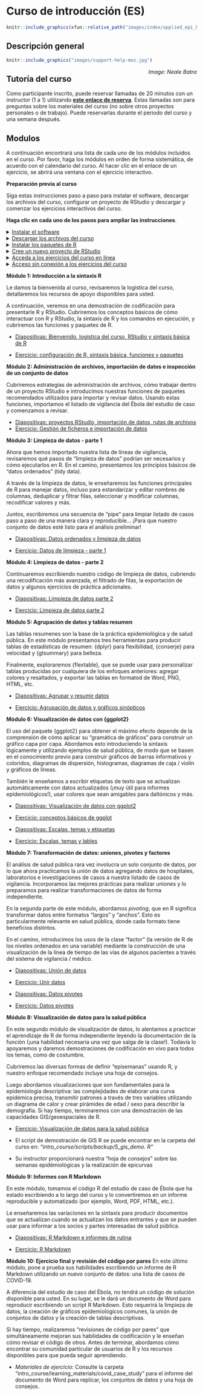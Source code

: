 
# Curso de introducción (ES) {} 


```r
knitr::include_graphics(xfun::relative_path("images/index/applied_epi_banner.png"))
```

<!-- ======================================================= -->
## Descripción general {.unnumbered}

```r
knitr::include_graphics("images/support-help-moz.jpg")
```
[*Image: Neale Batra*]{style="float:right"}


## Tutoría del curso

Como participante inscrito, puede reservar llamadas de 20 minutos con un instructor (1 a 1) utilizando **[este enlace de reserva](https://calendly.com/applied-epi/course-support-es)**. Estas llamadas son para preguntas sobre los materiales del curso (no sobre otros proyectos personales o de trabajo). Puede reservarlas durante el periodo del curso y una semana después.  

<!-- ======================================================= -->
## Modulos {.unnumbered}  

A continuación encontrará una lista de cada uno de los módulos incluidos en el curso. Por favor, haga los módulos en orden de forma sistemática, de acuerdo con el calendario del curso. Al hacer clic en el enlace de un ejercicio, se abrirá una ventana con el ejercicio interactivo. 


::: {.tutorial}
**Preparación previa al curso**

Siga estas instrucciones paso a paso para instalar el software, descargar los archivos del curso, configurar un proyecto de RStudio y descargar y comenzar los ejercicios interactivos del curso.  

**Haga clic en cada uno de los pasos para ampliar las instrucciones**.  


<!--
NOTA: todo lo que se encuentre dentro de la etiqueta descripción se colapsará y aparecerá
oculto para el usuario
-->


<details markdown=1><summary markdown="span" style='text-decoration: underline'>Instalar el software</summary>  

Por favor, tenga el siguiente software instalado en su ordenador **antes del comienzo del curso**.  

Consulte esta [guía de instalación](https://appliedepi.org/files/install_guide.pdf) para obtener ayuda.  

1) [R](https://cran.r-project.org/bin/windows/base/) (versión más reciente)
2) [RStudio](https://www.rstudio.com/products/rstudio/download/#download) (versión más reciente)
3) [RTools](https://cran.r-project.org/bin/windows/Rtools/) (sólo necesario para computadoras con Windows)


</details>




<details markdown=1><summary markdown="span" style='text-decoration: underline'>Descargar los archivos del curso</summary>  
  
Descargue la carpeta del curso comprimida en [**este enlace**](https://appliedepi.org/files/intro_course_es.zip).  

**Descomprima/extraiga la carpeta y guárdela en el escritorio de su ordenador (no en una unidad compartida). 

Para "descomprimir" una carpeta una vez descargada, haga clic con el botón derecho en la carpeta y seleccione "Extraer todo". Si se le ofrece la opción de guardar la carpeta descomprimida, guárdela en su escritorio.  

En tu escritorio:  


* `r emo::ji("folder")` Escritorio
  * `r emo::ji("folder")` intro_course
     * `r emo::ji("folder")` data
     * `r emo::ji("folder")` scripts
     * `r emo::ji("folder")` outputs
     * `r emo::ji("folder")` learning_materials
     * `r emo::ji("document")` surveillance_linelist_20141201.csv

<!-- `r emo::ji("warning")` You may also have some other files. Just leave them.   -->


<!-- * `r emo::ji("folder")` intro_course   -->
<!--      * `r emo::ji("folder")` data -->
<!--           * `r emo::ji("folder")` clean   -->
<!--           * `r emo::ji("folder")` raw   -->
<!--           * `r emo::ji("folder")` pop   -->
<!--           * `r emo::ji("folder")` shp   -->
<!--      * `r emo::ji("folder")` scripts -->
<!--      * `r emo::ji("folder")` outputs   -->
<!--      * `r emo::ji("folder")` learning_materials   -->
<!--           * `r emo::ji("folder")` covid_case_study   -->
<!--           * `r emo::ji("folder")` backup_r_packages   -->
<!--      * `r emo::ji("document")` surveillance_linelist_20141201.csv -->

<!-- `r emo::ji("warning")` You may also have some other files. Just leave them.   -->

</details>


<details markdown=1><summary markdown="span" style='text-decoration: underline'>Instalar los paquetes de R</summary>  
  
Ahora, vaya a la carpeta "intro_course", y haz clic en las subcarpetas "scripts" y "backup". Allí verás un archivo llamado "packages_to_install.R". Haz doble clic, y si es necesario selecciona que quieres abrir el archivo usando *RStudio*. El archivo debería abrirse en RStudio. 

Lea las instrucciones escritas en la parte superior del script. Debe resaltar TODO el texto del script y luego pulsar el botón "Ejecutar" situado cerca de la parte superior central de RStudio. Alternativamente, puede resaltar todo el texto y luego presionar las teclas Ctrl y Enter.  

Este script tardará varios minutos en instalar la mayoría de los paquetes de R que necesita para este curso.  

</details>



<details markdown=1><summary markdown="span" style='text-decoration: underline'>Cree un nuevo proyecto de RStudio</summary>  
  

1) Abra RStudio (asegúrese de abrir *RStudio* y no sólo *R*).  

2) En RStudio haga clic en *Archivo -> Nuevo proyecto*. En la ventana emergente, selecciona **"Directorio existente"**.  

```r
knitr::include_graphics("images/intro_course_images/create_project.png")
```

3) Haz clic en "browse" y selecciona la carpeta "intro_course" de su escritorio, que contiene los materiales del curso, que descargagó anteriormente. A continuación, haga clic en "Create project".  

Ya está. Este será el proyecto para todo su trabajo en este curso.  


</details>






<details markdown=1><summary markdown="span" style='text-decoration: underline'>Acceda a los ejercicios del curso en línea</summary>  
  
Comience los ejercicios del curso utilizando los enlaces de la sección "Módulos" más abajo. Necesitará una cuenta de Applied Epi (enlace proporcionado por el instructor en el correo electrónico de bienvenida, o utilice [este enlace](community.appliedepi.org)).  

* Desactive cualquier VPN  
* Si ve el "Error 403: Forbidden" notifique a su instructor para que le dé acceso a los ejercicios. Después de que se le dé acceso, tendrá que borrar su caché, o volver a abrir el ejercicio en una ventana privada/de incógnito para hoy.  
* Si su conexión a Internet es demasiado débil, vea los pasos siguientes para acceder a los ejercicios sin conexión.  


</details>




<details markdown=1><summary markdown="span" style='text-decoration: underline'>Acceso sin conexión a los ejercicios del curso</summary>  

Si necesita materiales fuera de línea, póngase en contacto con su instructor.

<!-- A continuación se describe un método de copia de seguridad adicional, pero requerirá permisos de un instructor: -->

<!-- **Copie y pegue este comando en su consola de R como se muestra a continuación, luego presione la tecla "Enter" para ejecutar el comando:** -->

<!-- >'remotes::install_github("appliedepi/introexercises", dep = TRUE, force = TRUE)' -->

<!-- '''{r, eval = TRUE, echo = FALSE, out.width = "75%"} -->
<!-- Knitr::include_graphics("images/intro_course_images/install_exercises.png") -->
<!-- ''' -->

<!-- Se comenzará a ver texto en la consola, debajo del comando. No se preocupe, R simplemente está descargando los tutoriales de Internet e imprimiendo actualizaciones. *Mire la impresión para cualquier pregunta que R pueda hacerle:* -->

<!-- * Si encuentra un error que hace referencia a HTTP o "proxy", su  institución puede bloquear la descarga desde Github. Continúe con los pasos de copia de seguridad a continuación. -->
<!-- * Si ve una advertencia impresa sobre la necesidad de "RTools", no se preocupe. Esto es simplemente un mensaje de advertencia  y la instalación debe continuar sin errores. -->
<!--   * Si se le solicita actualizar algunos paquetes de R, seleccione "Todos" para actualizar todos los paquetes. Si se le siguen solicitando actualizaciones de paquetes, puede seleccionar "Ninguna" y continuar sin más actualizaciones. -->

<!-- **Opción de copia de seguridad:** -->

<!-- **Vaya al menú "Herramientas" de RStudio, y seleccione "Instalar paquetes".** -->

<!-- '''{r, eval = TRUE, echo = FALSE, out.width = "75%"} -->
<!-- Knitr::include_graphics("images/intro_course_images/zip_tools_menu.png") -->
<!-- ''' -->

<!-- **En la ventana emergente, seleccione "zip" en el primer menú desplegable.** -->

<!-- '''{r, eval = TRUE, echo = FALSE, out.width = "50%"} -->
<!-- Knitr::include_graphics("images/intro_course_images/zip_drop_down.png") -->
<!-- ''' -->

<!-- **Debería aparecer otra ventana para seleccionar un archivo (si no, seleccione "Examinar"). Navegue a la carpeta "Desktop/intro_courses/learning_materials/backup_r_packages".** Tenga en cuenta las 8 carpetas comprimidas aquí: cada una es un paquete R. Seleccione la primera "cesta", presione "Abrir", luego haga clic en "Instalar". R ejecutará un breve comando para instalar este paquete. **Repita este paso para instalar cada una de las 8 carpetas comprimidas.** -->

<!-- '''{r, eval = TRUE, echo = FALSE, out.width = "75%"} -->
<!-- Knitr::include_graphics("images/intro_course_images/zip_package_select.png") -->
<!-- ''' -->

<!-- Si continúa experimentando errores, es posible que deba reiniciar R y, a continuación, ejecutar el siguiente comando: -->

<!-- >'install.packages(c("tibble", "cli", "magrittr", "tidyr", "cli", "rlang", "tibble", "dplyr", "cachem", "fastmap"))' -->

<!-- Su instructor puede continuar solucionando problemas con usted.  -->

<!-- Ahora, los ejercicios del curso aparecerán *dentro de su RStudio* sin conexión. Cada módulo del curso tiene un ejercicio correspondiente, al que se puede acceder a través del panel "Tutoriales" en RStudio (arriba a la izquierda). El gif a continuación le presenta el entorno de ejercicio (no necesita seguir los pasos que se muestran en este momento).   -->

<!-- '''{r, eval = TRUE, echo = FALSE, out.width = "100%"} -->
<!-- Knitr::include_graphics("images/intro_course_images/exercise_demo_short_words.gif") -->
<!-- ''' -->

<!-- 1) Haga clic en la pestaña "Tutorial" en el panel RStudio superior derecho (que también contiene una pestaña que contiene su "Entorno").   -->
<!--   * Desplácese hacia abajo y revise los ejercicios enumerados. Si no ve ningún ejercicio de "Applied Epi" en la lista, cierre y vuelva a abrir RStudio. Pueden tardar un minuto en aparecer.   -->

<!-- 2) Seleccione el ejercicio, por ejemplo: "Applied Epi - R setup, syntax, data import" -->
<!--   * El ejercicio se cargará. Una vez que vea aparecer el logotipo de Applied Epi en el panel Tutoriales, puede comenzar el ejercicio.   -->
<!--   * Para ver la barra lateral en el ejercicio, es posible que deba ajustar el panel Tutoriales para que sea más ancho. También puede ajustar el zoom desde el menú "Ver".   -->
<!--   * Puede ver el ejercicio en este panel, o haga clic en el pequeño icono en la parte superior izquierda para que aparezca en una ventana separada.   -->



</details>


:::



::: {.tutorial}
**Módulo 1: Introducción a la sintaxis R**

Le damos la bienvenida al curso, revisaremos la logística del curso, detallaremos los recursos de apoyo disponibles para usted.  

A continuación, veremos en una demostración de codificación para presentarle R y RStudio. Cubriremos los conceptos básicos de cómo interactuar con R y RStudio, la sintaxis de R y los comandos en ejecución, y cubriremos las funciones y paquetes de R.  

- [Diapositivas: Bienvenido, logística del curso, RStudio y sintaxis básica de R ](https://appliedepi.github.io/slides/intro/es/module_1/module_1.html)  

- [Ejercicio: configuración de R, sintaxis básica, funciones y paquetes](http://exercises.appliedepi.org/app/basics_es) 

:::





::: {.tutorial}
**Módulo 2: Administración de archivos, importación de datos e inspección de un conjunto de datos**

Cubriremos estrategias de administración de archivos, cómo trabajar dentro de un proyecto RStudio e introducimos nuestras funciones de paquetes recomendados utilizados para importar y revisar datos. Usando estas funciones, importamos el listado de vigilancia del Ébola del estudio de caso y comenzamos a revisar.  

- [Diapositivas: proyectos RStudio, importación de datos, rutas de archivos](https://appliedepi.github.io/slides/intro/es/module_2/module_2.html)  
- [Ejercicio: Gestión de ficheros e importación de datos](http://exercises.appliedepi.org/app/files_import_es)  

:::






::: {.tutorial}
**Módulo 3: Limpieza de datos - parte 1**

Ahora que hemos importado nuestra lista de líneas de vigilancia, revisaremos qué pasos de "limpieza de datos" podrían ser necesarios y cómo ejecutarlos en R. En el camino, presentamos los principios básicos de "datos ordenados" (tidy data).  

A través de la limpieza de datos, le enseñaremos las funciones principales de R para manejar datos, incluso para estandarizar y  editar nombres de columnas, deduplicar y filtrar filas, seleccionar y modificar columnas, recodificar valores y más.  

Juntos, escribiremos una secuencia de "pipe" para limpiar listado de casos paso  a paso de una manera clara y reproducible... ¡Para que nuestro conjunto de datos esté listo para el análisis preliminar!  

- [Diapositivas: Datos ordenados y limpieza de datos](https://appliedepi.github.io/slides/intro/es/module_3/module_3.html)  
  
- [Ejercicio: Datos de limpieza - parte 1](http://exercises.appliedepi.org/app/cleaning_es)  

:::




::: {.tutorial}
**Módulo 4: Limpieza de datos - parte 2**

Continuaremos escribiendo nuestro código de limpieza de datos, cubriendo una recodificación más avanzada, el filtrado de filas, la exportación de datos y algunos ejercicios de práctica adicionales.  

- [Diapositivas: Limpieza de datos parte 2](https://appliedepi.github.io/slides/intro/es/module_4/module_4.html)  

- [Ejercicio: Limpieza de datos parte 2](http://exercises.appliedepi.org/app/cleaning2_es)  

:::


::: {.tutorial}
**Módulo 5: Agrupación de datos y tablas resumen**

Las tablas resumenes son la base de la práctica epidemiológica y de salud pública. En este módulo presentamos tres herramientas para producir tablas de estadísticas de resumen: {dplyr} para flexibilidad, {conserje} para velocidad y {gtsummary} para belleza.  

Finalmente, exploraremos {flextable}, que se puede usar para personalizar tablas producidas por cualquiera de los enfoques anteriores: agregar colores y resaltados, y exportar las tablas en formatod de  Word, PNG, HTML, etc.  

- [Diapositivas: Agrupar y resumir datos](https://appliedepi.github.io/slides/intro/es/module_5/module_5.html)   
  

- [Ejercicio: Agrupación de datos y gráficos sinópticos](http://exercises.appliedepi.org/app/grouping_summaries_es)  

:::











::: {.tutorial}
**Módulo 6: Visualización de datos con {ggplot2}**

El uso del paquete {ggplot2} para obtener el máximo efecto depende de la comprensión de cómo aplicar su "gramática de gráficos" para construir un gráfico capa por capa. Abordamos esto introduciendo la sintaxis lógicamente y utilizando ejemplos de salud pública, de modo que se basen en el conocimiento previo para construir gráficos de barras informativos y coloridos, diagramas de dispersión, histogramas, diagramas de caja / violín y gráficos de líneas.  

También le enseñamos a escribir etiquetas de texto que se actualizan automáticamente con datos actualizados (¡muy útil para informes epidemiológicos!), usar colores que sean amigables para daltónicos y más.  

- [Diapositivas: Visualización de datos con ggplot2](https://appliedepi.github.io/slides/intro/es/module_6-1/module_6-1.html)  

- [Ejercicio: conceptos básicos de ggplot ](http://exercises.appliedepi.org/app/ggplot_basics) 

- [Diapositivas: Escalas, temas y etiquetas](https://appliedepi.github.io/slides/intro/es/module_6-2/module_6-2.html)  

- [Ejercicio: Escalas, temas y lables](https://exercises.appliedepi.org/app/ggplot_scales_themes_es) 


:::













::: {.tutorial}
**Módulo 7: Transformación de datos: uniones, pivotes y factores**

El análisis de salud pública rara vez involucra un solo conjunto de datos, por lo que ahora practicamos la unión de datos agregando datos de hospitales, laboratorios e investigaciones de casos a nuestra listado de casos de vigilancia. Incorporamos las mejores prácticas  para realizar uniones y lo preparamos para realizar transformaciones de datos de forma independiente.  

En la segunda parte de este módulo, abordamos *pivoting*, que en R significa transformar datos entre formatos "largos" y "anchos". Esto es particularmente relevante en salud pública, donde cada formato tiene beneficios distintos.  

En el camino, introducimos los usos de la clase "factor" (la versión de R de los niveles ordenados en una variable) mediante la construcción de una visualización de la línea de tiempo de las vías de algunos pacientes a través del sistema de vigilancia / médico.  

- [Diapositivas: Unión de datos](https://appliedepi.github.io/slides/intro/es/module_7-1/module_7-1.html)  
- [Ejercicio: Unir datos](http://exercises.appliedepi.org/app/joining_es)

- [Diapositivas: Datos pivotes ](https://appliedepi.github.io/slides/intro/es/module_7-2/module_7-2.html)  

- [Ejercicio: Datos pivotes ](http://exercises.appliedepi.org/app/pivoting_es)  

:::












::: {.tutorial}
**Módulo 8: Visualización de datos para la salud pública**

En este segundo módulo de visualización de datos, lo alentamos a practicar el aprendizaje de R de forma independiente leyendo la documentación de la función (¡una habilidad necesaria una vez que salga de la clase!). Todavía lo apoyaremos y daremos demostraciones de codificación en vivo para todos los temas, como de costumbre.  

Cubriremos las diversas formas de definir "episemanas" usando R, y nuestro enfoque recomendado incluye una hoja de consejos.  

Luego abordamos visualizaciones que son fundamentales para la epidemiología descriptiva: las complejidades de elaborar una curva epidémica precisa, transmitir patrones a través de tres variables utilizando un diagrama de calor y crear pirámides de edad / sexo para describir la demografía. Si hay tiempo, terminaremos con una demostración de las capacidades GIS/geoespaciales de R.  

- [Ejercicio: Visualización de datos para la salud pública](http://exercises.appliedepi.org/app/ggplot_heat_epicurves_pyramids_es)  

- El script de demostración de GIS R se puede encontrar en la carpeta del curso en: *"intro_course/scripts/backup/5_gis_demo. R"* 

- Su instructor proporcionará nuestra "hoja de consejos" sobre las semanas epidémiológicas y la realización de epicurvas

:::











::: {.tutorial}
**Módulo 9: Informes con R Markdown**

En este módulo, tomamos el código R del estudio de caso de Ébola que ha estado escribiendo a lo largo del curso y lo convertiremos en un informe reproducible y automatizado (por ejemplo,  Word, PDF, HTML, etc.).  

Le enseñaremos las variaciones en la sintaxis para producir documentos que se actualizan cuando se actualizan los datos entrantes y que se pueden usar para informar a los socios y partes interesadas de salud pública.  

- [Diapositivas: R Markdown e informes de rutina ](https://appliedepi.github.io/slides/intro/es/module_9/module_9.html)  
  
- [Ejercicio: R Markdown](http://exercises.appliedepi.org/app/rmarkdown_es)  

:::






::: {.tutorial}
**Módulo 10: Ejercicio final y revisión del código por pares**
En este último módulo, pone a prueba sus habilidades escribiendo un informe de R Markdown utilizando un nuevo conjunto de datos: una lista de casos de COVID-19.  

A diferencia del estudio de caso del Ébola, no tendrá un código de solución disponible para usted. En su lugar, se le dará un documento de Word para reproducir escribiendo un script R Markdown. Esto requerirá la limpieza de datos, la creación de gráficos epidemiológicos comunes, la unión de conjuntos de datos y la creación de tablas descriptivas.  

Si hay tiempo, realizaremos "revisiones de código por pares" que simultáneamente mejoran sus habilidades de codificación y le enseñan cómo revisar el código de otros. Antes de terminar, abordamos cómo encontrar su comunidad particular de  usuarios de R y los recursos disponibles para que pueda seguir aprendiendo.  

- *Materiales de ejercicio*: Consulte la carpeta "intro_course/learning_materials/covid_case_study" para el informe del documento de Word para replicar, los conjuntos de datos y una hoja de consejos.  

:::


